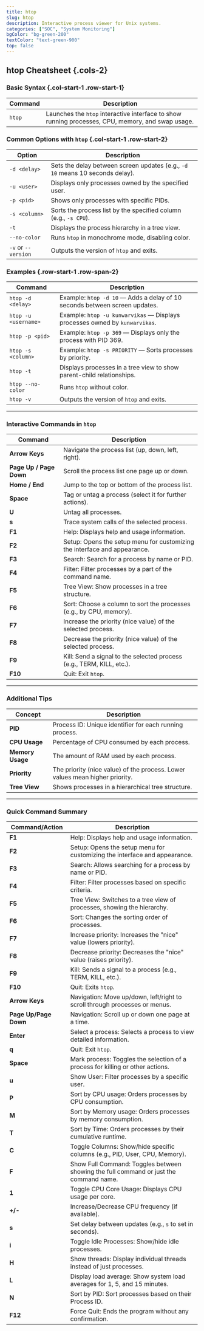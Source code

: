 ```yaml
---
title: htop
slug: htop
description: Interactive process viewer for Unix systems.
categories: ["SOC", "System Monitoring"]
bgColor: "bg-green-200"
textColor: "text-green-900"
top: false
---
```


## htop Cheatsheet {.cols-2}

### Basic Syntax {.col-start-1 .row-start-1}

| Command | Description                                                                                       |
| ------- | ------------------------------------------------------------------------------------------------- |
| `htop`  | Launches the `htop` interactive interface to show running processes, CPU, memory, and swap usage. |

### Common Options with `htop` {.col-start-1 .row-start-2}

| Option              | Description                                                                   |
| ------------------- | ----------------------------------------------------------------------------- |
| `-d <delay>`        | Sets the delay between screen updates (e.g., `-d 10` means 10 seconds delay). |
| `-u <user>`         | Displays only processes owned by the specified user.                          |
| `-p <pid>`          | Shows only processes with specific PIDs.                                      |
| `-s <column>`       | Sorts the process list by the specified column (e.g., `-s CPU`).              |
| `-t`                | Displays the process hierarchy in a tree view.                                |
| `--no-color`        | Runs `htop` in monochrome mode, disabling color.                              |
| `-v` or `--version` | Outputs the version of `htop` and exits.                                      |

### Examples {.row-start-1 .row-span-2}

| Command              | Description                                                                 |
| -------------------- | --------------------------------------------------------------------------- |
| `htop -d <delay>`    | Example: `htop -d 10` — Adds a delay of 10 seconds between screen updates.  |
| `htop -u <username>` | Example: `htop -u kunwarvikas` — Displays processes owned by `kunwarvikas`. |
| `htop -p <pid>`      | Example: `htop -p 369` — Displays only the process with PID 369.            |
| `htop -s <column>`   | Example: `htop -s PRIORITY` — Sorts processes by priority.                  |
| `htop -t`            | Displays processes in a tree view to show parent-child relationships.       |
| `htop --no-color`    | Runs `htop` without color.                                                  |
| `htop -v`            | Outputs the version of `htop` and exits.                                    |

---

### Interactive Commands in `htop`

| Command                 | Description                                                               |
| ----------------------- | ------------------------------------------------------------------------- |
| **Arrow Keys**          | Navigate the process list (up, down, left, right).                        |
| **Page Up / Page Down** | Scroll the process list one page up or down.                              |
| **Home / End**          | Jump to the top or bottom of the process list.                            |
| **Space**               | Tag or untag a process (select it for further actions).                   |
| **U**                   | Untag all processes.                                                      |
| **s**                   | Trace system calls of the selected process.                               |
| **F1**                  | Help: Displays help and usage information.                                |
| **F2**                  | Setup: Opens the setup menu for customizing the interface and appearance. |
| **F3**                  | Search: Search for a process by name or PID.                              |
| **F4**                  | Filter: Filter processes by a part of the command name.                   |
| **F5**                  | Tree View: Show processes in a tree structure.                            |
| **F6**                  | Sort: Choose a column to sort the processes (e.g., by CPU, memory).       |
| **F7**                  | Increase the priority (nice value) of the selected process.               |
| **F8**                  | Decrease the priority (nice value) of the selected process.               |
| **F9**                  | Kill: Send a signal to the selected process (e.g., TERM, KILL, etc.).     |
| **F10**                 | Quit: Exit `htop`.                                                        |

---

### Additional Tips

| Concept          | Description                                                                  |
| ---------------- | ---------------------------------------------------------------------------- |
| **PID**          | Process ID: Unique identifier for each running process.                      |
| **CPU Usage**    | Percentage of CPU consumed by each process.                                  |
| **Memory Usage** | The amount of RAM used by each process.                                      |
| **Priority**     | The priority (nice value) of the process. Lower values mean higher priority. |
| **Tree View**    | Shows processes in a hierarchical tree structure.                            |

---

### Quick Command Summary

| Command/Action        | Description                                                                           |
| --------------------- | ------------------------------------------------------------------------------------- |
| **F1**                | Help: Displays help and usage information.                                            |
| **F2**                | Setup: Opens the setup menu for customizing the interface and appearance.             |
| **F3**                | Search: Allows searching for a process by name or PID.                                |
| **F4**                | Filter: Filter processes based on specific criteria.                                  |
| **F5**                | Tree View: Switches to a tree view of processes, showing the hierarchy.               |
| **F6**                | Sort: Changes the sorting order of processes.                                         |
| **F7**                | Increase priority: Increases the "nice" value (lowers priority).                      |
| **F8**                | Decrease priority: Decreases the "nice" value (raises priority).                      |
| **F9**                | Kill: Sends a signal to a process (e.g., TERM, KILL, etc.).                           |
| **F10**               | Quit: Exits `htop`.                                                                   |
| **Arrow Keys**        | Navigation: Move up/down, left/right to scroll through processes or menus.            |
| **Page Up/Page Down** | Navigation: Scroll up or down one page at a time.                                     |
| **Enter**             | Select a process: Selects a process to view detailed information.                     |
| **q**                 | Quit: Exit `htop`.                                                                    |
| **Space**             | Mark process: Toggles the selection of a process for killing or other actions.        |
| **u**                 | Show User: Filter processes by a specific user.                                       |
| **P**                 | Sort by CPU usage: Orders processes by CPU consumption.                               |
| **M**                 | Sort by Memory usage: Orders processes by memory consumption.                         |
| **T**                 | Sort by Time: Orders processes by their cumulative runtime.                           |
| **C**                 | Toggle Columns: Show/hide specific columns (e.g., PID, User, CPU, Memory).            |
| **F**                 | Show Full Command: Toggles between showing the full command or just the command name. |
| **1**                 | Toggle CPU Core Usage: Displays CPU usage per core.                                   |
| **+/-**               | Increase/Decrease CPU frequency (if available).                                       |
| **s**                 | Set delay between updates (e.g., `s` to set in seconds).                              |
| **i**                 | Toggle Idle Processes: Show/hide idle processes.                                      |
| **H**                 | Show threads: Display individual threads instead of just processes.                   |
| **L**                 | Display load average: Show system load averages for 1, 5, and 15 minutes.             |
| **N**                 | Sort by PID: Sort processes based on their Process ID.                                |
| **F12**               | Force Quit: Ends the program without any confirmation.                                |
